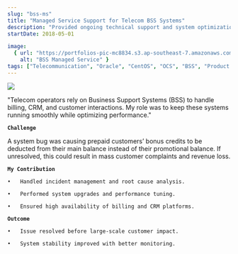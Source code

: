 ```yaml
---
slug: "bss-ms"
title: "Managed Service Support for Telecom BSS Systems"
description: "Provided ongoing technical support and system optimizations for telecom Business Support Systems (BSS), ensuring seamless service for subscribers."
startDate: 2018-05-01

image:
  { url: "https://portfolios-pic-mc8834.s3.ap-southeast-7.amazonaws.com/project_pic/bss-and-oss-in-telecom.jpg.webp", 
    alt: "BSS Managed Service" }
tags: ["Telecommunication", "Oracle", "CentOS", "OCS", "BSS", "Product Management", "Incident Management", "JBoss", "SQL", "HP ITSM"]
---
```


![](https://portfolios-pic-mc8834.s3.ap-southeast-7.amazonaws.com/project_pic/bss-and-oss-in-telecom.jpg.webp)


"Telecom operators rely on Business Support Systems (BSS) to handle billing, CRM, and customer interactions. My role was to keep these systems running smoothly while optimizing performance."
<br/>

**`Challenge`**

A system bug was causing prepaid customers’ bonus credits to be deducted from their main balance instead of their promotional balance. If unresolved, this could result in mass customer complaints and revenue loss.

**`My Contribution`**

	•	Handled incident management and root cause analysis.

	•	Performed system upgrades and performance tuning.

	•	Ensured high availability of billing and CRM platforms.


**`Outcome`**

	•	Issue resolved before large-scale customer impact.
  
	•	System stability improved with better monitoring.
